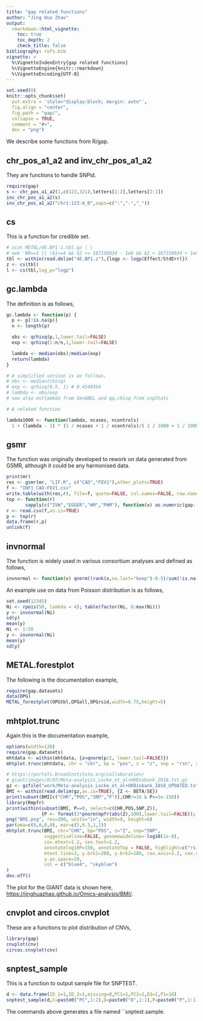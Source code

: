 ```yaml
---
title: "gap related functions"
author: "Jing Hua Zhao"
output:
  rmarkdown::html_vignette:
    toc: true
    toc_depth: 2
    check_title: false
bibliography: refs.bib
vignette: >
  %\VignetteIndexEntry{gap related functions}
  %\VignetteEngine{knitr::rmarkdown}
  %\VignetteEncoding{UTF-8}
---
```


```r
set.seed(0)
knitr::opts_chunk$set(
  out.extra = 'style="display:block; margin: auto"',
  fig.align = "center",
  fig.path = "gap/",
  collapse = TRUE,
  comment = "#>",
  dev = "png")
```

We describe some functions from R/gap.

## chr_pos_a1_a2 and inv_chr_pos_a1_a2

They are functions to handle SNPid.
```r
require(gap)
s <- chr_pos_a1_a2(1,c(123,321),letters[1:2],letters[2:1])
inv_chr_pos_a1_a2(s)
inv_chr_pos_a1_a2("chr1:123-A_B",seps=c(":","-","_"))
```

## cs

This is a function for credible set.
```r
# zcat METAL/4E.BP1-1.tbl.gz | \
# awk 'NR==1 || ($1==4 && $2 >= 187158034 - 1e6 && $2 < 187158034 + 1e6)' >  4E.BP1.z
tbl <- within(read.delim("4E.BP1.z"),{logp <- logp(Effect/StdErr)})
z <- cs(tbl)
l <- cs(tbl,log_p="logp")
```

## gc.lambda

The definition is as follows,
```r
gc.lambda <- function(p) {
  p <- p[!is.na(p)]
  n <- length(p)

  obs <- qchisq(p,1,lower.tail=FALSE)
  exp <- qchisq(1:n/n,1,lower.tail=FALSE)

  lambda <- median(obs)/median(exp)
  return(lambda)
}

# A simplified version is as follows,
# obs <- median(chisq)
# exp <- qchisq(0.5, 1) # 0.4549364
# lambda <- obs/exp
# see also estlambda from GenABEL and qq.chisq from snpStats

# A related function

lambda1000 <- function(lambda, ncases, ncontrols)
  1 + (lambda - 1) * (1 / ncases + 1 / ncontrols)/( 1 / 1000 + 1 / 1000)
```

## gsmr

The function was originally developed to rework on data generated from GSMR, although it could be any harmonised data.

```r
print(mr)
res <- gsmr(mr, "LIF.R", c("CAD","FEV1"),other_plots=TRUE)
f <- "INF1_CAD-FEV1.csv"
write.table(with(res,r), file=f, quote=FALSE, col.names=FALSE, row.names=FALSE, sep=",")
top <- function(r)
       sapply(c("IVW","EGGER","WM","PWM"), function(x) as.numeric(gap::pvalue(r[[paste0("b",x)]]/r[[paste0("seb",x)]])))
r <- read.csv(f,as.is=TRUE)
p <- top(r)
data.frame(r,p)
unlink(f)
```

## invnormal

The function is widely used in various consortium analyses and defined as follows,
```r
invnormal <- function(x) qnorm((rank(x,na.last="keep")-0.5)/sum(!is.na(x)))
```
An example use on data from Poisson distribution is as follows,
```r
set.seed(12345)
Ni <- rpois(50, lambda = 4); table(factor(Ni, 0:max(Ni)))
y <- invnormal(Ni)
sd(y)
mean(y)
Ni <- 1:50
y <- invnormal(Ni)
mean(y)
sd(y)
```

## METAL.forestplot

The following is the documentation example,
```r
require(gap.datasets)
data(OPG)
METAL_forestplot(OPGtbl,OPGall,OPGrsid,width=8.75,height=5)
```

## mhtplot.trunc

Again this is the documentation example,
```r
options(width=120)
require(gap.datasets)
mhtdata <- within(mhtdata, {z=qnorm(p/2, lower.tail=FALSE)})
mhtplot.trunc(mhtdata, chr = "chr", bp = "pos", z = "z", snp = "rsn", y.brk1=10, y.brk2=12, mtext.line=2.5)

# https://portals.broadinstitute.org/collaboration/
# giant/images/0/0f/Meta-analysis_Locke_et_al+UKBiobank_2018.txt.gz
gz <- gzfile("work/Meta-analysis_Locke_et_al+UKBiobank_2018_UPDATED.txt.gz")
BMI <- within(read.delim(gz,as.is=TRUE), {Z <- BETA/SE})
print(subset(BMI[c("CHR","POS","SNP","P")],CHR!=16 & P<=1e-150))
library(Rmpfr)
print(within(subset(BMI, P==0, select=c(CHR,POS,SNP,Z)),
             {P <- format(2*pnorm(mpfr(abs(Z),100),lower.tail=FALSE)); Pvalue <- pvalue(Z); log10P <- -log10p(Z)}))
png("BMI.png", res=300, units="in", width=9, height=6)
par(oma=c(0,0,0,0), mar=c(5,6.5,1,1))
mhtplot.trunc(BMI, chr="CHR", bp="POS", z="Z", snp="SNP",
              suggestiveline=FALSE, genomewideline=-log10(1e-8),
              cex.mtext=1.2, cex.text=1.2,
              annotatelog10P=156, annotateTop = FALSE, highlight=c("rs13021737","rs17817449","rs6567160"),
              mtext.line=3, y.brk1=200, y.brk2=280, cex.axis=1.2, cex.y=1.2, cex=0.5,
              y.ax.space=20,
              col = c("blue4", "skyblue")
)
dev.off()
```
The plot for the GIANT data is shown here, [https://jinghuazhao.github.io/Omics-analysis/BMI/](https://jinghuazhao.github.io/Omics-analysis/BMI/).

## cnvplot and circos.cnvplot

These are a functions to plot distribution of CNVs,

```r
library(gap)
cnvplot(cnv)
circos.cnvplot(cnv)
```

## snptest_sample

This is a function to output sample file for SNPTEST.
```r
d <- data.frame(ID_1=1,ID_2=1,missing=0,PC1=1,PC2=2,D1=1,P1=10)
snptest_sample(d,C=paste0("PC",1:2),D=paste0("D",1:1),P=paste0("P",1:1))
```
The commands above generates a file named ``snptest.sample.
